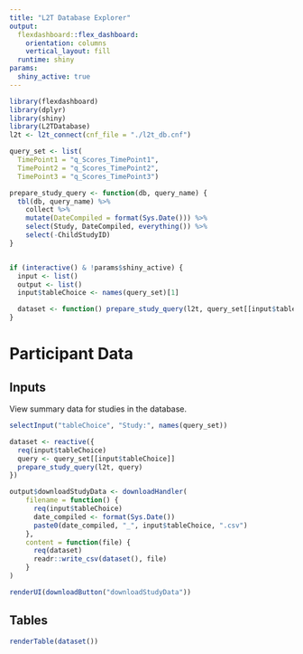 ```yaml
---
title: "L2T Database Explorer"
output: 
  flexdashboard::flex_dashboard:
    orientation: columns
    vertical_layout: fill
  runtime: shiny
params: 
  shiny_active: true
---
```


```r
library(flexdashboard)
library(dplyr)
library(shiny)
library(L2TDatabase)
l2t <- l2t_connect(cnf_file = "./l2t_db.cnf")

query_set <- list(
  TimePoint1 = "q_Scores_TimePoint1", 
  TimePoint2 = "q_Scores_TimePoint2", 
  TimePoint3 = "q_Scores_TimePoint3")

prepare_study_query <- function(db, query_name) {
  tbl(db, query_name) %>% 
    collect %>% 
    mutate(DateCompiled = format(Sys.Date())) %>% 
    select(Study, DateCompiled, everything()) %>% 
    select(-ChildStudyID)
}


if (interactive() & !params$shiny_active) {
  input <- list()
  output <- list()
  input$tableChoice <- names(query_set)[1]

  dataset <- function() prepare_study_query(l2t, query_set[[input$tableChoice]])
}
```


Participant Data {data-orientation=rows}
======================================================================

Inputs {.sidebar data-width=300}
-----------------------------------------------------------------------

View summary data for studies in the database.

```r
selectInput("tableChoice", "Study:", names(query_set))

dataset <- reactive({
  req(input$tableChoice)
  query <- query_set[[input$tableChoice]]
  prepare_study_query(l2t, query)
})

output$downloadStudyData <- downloadHandler(
    filename = function() {
      req(input$tableChoice)
      date_compiled <- format(Sys.Date())
      paste0(date_compiled, "_", input$tableChoice, ".csv")
    },            
    content = function(file) {
      req(dataset)
      readr::write_csv(dataset(), file)
    }
)
```

```r
renderUI(downloadButton("downloadStudyData"))
```


Tables
----------------------------------------------

```r
renderTable(dataset())
```



